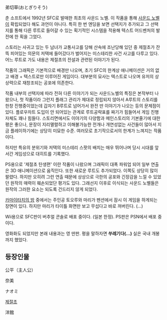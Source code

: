 弟切草(おとぎりそう)

춘 소프트에서 1992년 SFC로 발매한 최초의 사운드 노벨. 이 작품을 통해 [[사운드 노벨]]이 확립되었다 해도 과언이 아니다.
특히 한 번 엔딩을 보면 선택지가 추가되고 그 선택지를 통해 다른 루트로 들어갈 수 있는 획기적인 시스템을 적용해 텍스트 어드벤처의 발전에 한 획을 그었다.

스토리는 사귀고 있는 두 남녀가 교통사고를 당해 산속에 조난당해 있던 중 제절초가 잔뜩 피어있는 의문의 저택에 들어갔다가 벌어지는 미스테리한 사건 사고를 다루고 있다. 어느 루트로 가도 내용은 제절초의 전설과 관련된 이야기가 된다.

작품의 그래픽은 기본적으로 배경만 나오며, 초기 SFC의 한계상 애니메이션은 거의 없고 배경 + 텍스트로만 이루어진 게임이다. 대부분의 묘사는 텍스트로 나오며 유저의 상상력으로 재창조되는 공포에 의존한다.

작품 내부의 선택지에 따라 전혀 다른 이야기가 되는 사운드노벨의 특징은 본작부터 나왔으나, 첫 작품이라 그런지 플래그 관리가 제대로 정립되지 않아서 A루트의 스토리를 한창 진행중이었는데 갑자기 B루트로 넘어가서 완전 딴 이야기가 나오는 등의 문제점이 있다. 플로우차트 도입이 안 되어있는 관계로 루트공략표를 짜기가 힘들어서 게임 진행 자체도 꽤나 힘들다. 스토리면에서도 이야기의 다양함과 메인스토리의 기본줄기에 대한 평은 좋으나, 문장이 지리멸렬하고 이해불가능한 전개나 개연성없는 사건들이 많아서 지금 플레이하기에는 상당히 미묘한 수준. 여러모로 초기작으로서의 한계가 느껴지는 작품이다.

하지만 특유의 분위기와 저택의 미스테리 스팟의 배치는 매우 뛰어나며 당시 시대를 앞서간 게임성으로 대히트를 기록했다.

PS용으로 '제절초 탄생편' 이란 작품이 나왔으며 그래픽이 대폭 파워업 되어 일부 연출은 3D 애니메이션으로 움직인다. 또한 새로운 루트도 추가되었다. 이쪽도 상당히 많이 팔렸다. 하지만 오히려 그런 연출 때문에 상상으로 극한의 공포와 긴장감을 느낄 수 있었던 원작의 매력이 훼손되었단 평가도 있다. 그래선지 이후로 이식되는 사운드 노벨들은 원작의 그러한 요소는 되도록 건드리지 않게 되었다.

[[카마이타치의 밤]] 중에서는 주인공 토오루와 마리가 펜션에서 잠시 이 게임을 하게되는 장면이 있다. 하지만 마리가 타이틀 화면만 보고 무섭다고 바로 꺼버린다. (…)

Wii용으로 SFC판이 버추얼 콘솔로 배포 중이다. (일본 한정). PS판은 PSN에서 배포 중이다.

영화화도 되었지만 본래 내용과는 영 딴판.
평을 말하자면 '''쑤레기다(…)''' 실은 국내 개봉까지 했었다.

== 등장인물 ==
公平（主人公） 

奈美 

ナオミ 

[[제절초]]

洋館  
